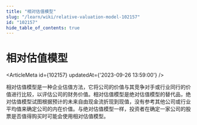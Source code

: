 ```yaml
---
title: "相对估值模型"
slug: "/learn/wiki/relative-valuation-model-102157"
id: "102157"
hide_table_of_contents: true
---
```



# 相对估值模型

<ArticleMeta id={102157} updatedAt={'2023-09-26 13:59:00'} />
<div className='border-solid border-b border-t-0 my-4 border-[var(--ifm-color-gray-300)]' />

相对估值模型是一种企业估值方法，它将公司的价值与其竞争对手或行业同行的价值进行比较，以评估公司的财务价值。相对估值模型是绝对估值模型的替代品，绝对估值模型试图根据预计的未来自由现金流折现到现值，没有参考其他公司或行业平均值来确定公司的内在价值。与绝对估值模型一样，投资者在确定一家公司的股票是否值得购买时可能会使用相对估值模型。
